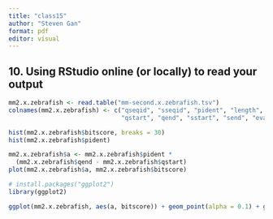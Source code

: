 ```yaml
---
title: "class15"
author: "Steven Gan"
format: pdf
editor: visual
---
```


## **10. Using RStudio online (or locally) to read your output**

```r
mm2.x.zebrafish <- read.table("mm-second.x.zebrafish.tsv")
colnames(mm2.x.zebrafish) <- c("qseqid", "sseqid", "pident", "length", "mismatch", "gapopen",
                               "qstart", "qend", "sstart", "send", "evalue", "bitscore")
```

```r
hist(mm2.x.zebrafish$bitscore, breaks = 30)
hist(mm2.x.zebrafish$pident)
```

```r
mm2.x.zebrafish$a <- mm2.x.zebrafish$pident * 
  (mm2.x.zebrafish$qend - mm2.x.zebrafish$qstart)
plot(mm2.x.zebrafish$a, mm2.x.zebrafish$bitscore)
```

```r
# install.packages("ggplot2")
library(ggplot2)

ggplot(mm2.x.zebrafish, aes(a, bitscore)) + geom_point(alpha = 0.1) + geom_smooth()
```
